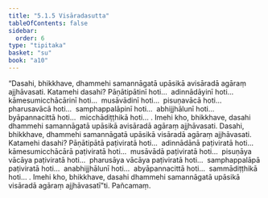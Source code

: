 ```yaml
---
title: "5.1.5 Visāradasutta"
tableOfContents: false
sidebar:
  order: 6
type: "tipitaka"
basket: "su"
book: "a10"
---
```



<DynamicBreadcrumb />

<Division number="215" book="a10">

<Paragraph number="1426" book="a10">
“Dasahi, bhikkhave, dhammehi samannāgatā upāsikā avisāradā agāraṃ ajjhāvasati. Katamehi dasahi? Pāṇātipātinī hoti…  adinnādāyinī hoti…  kāmesumicchācārinī hoti…  musāvādinī hoti…  pisuṇavācā hoti…  pharusavācā hoti…  samphappalāpinī hoti…  abhijjhālunī hoti…  byāpannacittā hoti…  micchādiṭṭhikā hoti… . Imehi kho, bhikkhave, dasahi dhammehi samannāgatā upāsikā avisāradā agāraṃ ajjhāvasati.
</Paragraph>

<Paragraph number="1427" book="a10">
Dasahi, bhikkhave, dhammehi samannāgatā upāsikā visāradā agāraṃ ajjhāvasati. Katamehi dasahi? Pāṇātipātā paṭiviratā hoti…  adinnādānā paṭiviratā hoti…  kāmesumicchācārā paṭiviratā hoti…  musāvādā paṭiviratā hoti…  pisuṇāya vācāya paṭiviratā hoti…  pharusāya vācāya paṭiviratā hoti…  samphappalāpā paṭiviratā hoti…  anabhijjhālunī hoti…  abyāpannacittā hoti…  sammādiṭṭhikā hoti… . Imehi kho, bhikkhave, dasahi dhammehi samannāgatā upāsikā visāradā agāraṃ ajjhāvasatī”ti.

</Paragraph>
</Division>

<Paragraph number="1428" type="center" book="a10">
Pañcamaṃ.
</Paragraph>